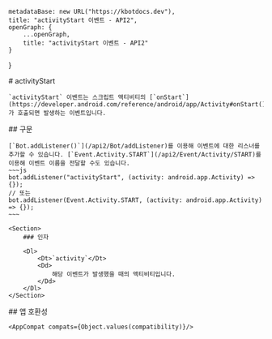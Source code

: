 
    metadataBase: new URL("https://kbotdocs.dev"),
    title: "activityStart 이벤트 - API2",
    openGraph: {
        ...openGraph,
        title: "activityStart 이벤트 - API2"
    }
}

<Section>
    # activityStart

    `activityStart` 이벤트는 스크립트 액티비티의 [`onStart`](https://developer.android.com/reference/android/app/Activity#onStart())가 호출되면 발생하는 이벤트입니다.
</Section>
<Section>
    ## 구문

    [`Bot.addListener()`](/api2/Bot/addListener)를 이용해 이벤트에 대한 리스너를 추가할 수 있습니다. [`Event.Activity.START`](/api2/Event/Activity/START)를 이용해 이벤트 이름을 전달할 수도 있습니다.
    ~~~js
    bot.addListener("activityStart", (activity: android.app.Activity) => {});
    // 또는
    bot.addListener(Event.Activity.START, (activity: android.app.Activity) => {});
    ~~~

    <Section>
        ### 인자

        <Dl>
            <Dt>`activity`</Dt>
            <Dd>
                해당 이벤트가 발생했을 때의 액티비티입니다.
            </Dd>
        </Dl>
    </Section>
</Section>
<Section>
    ## 앱 호환성

    <AppCompat compats={Object.values(compatibility)}/>
</Section>